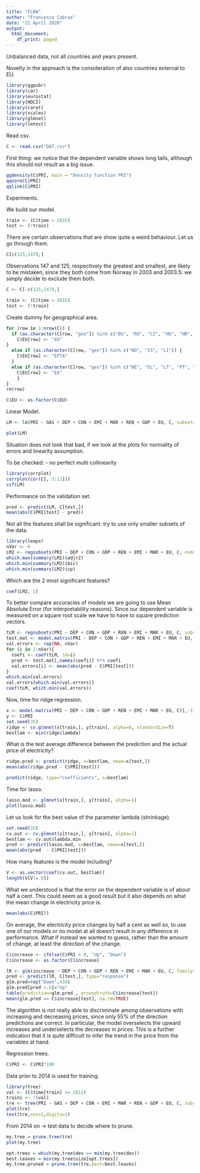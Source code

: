 ```yaml
---
title: "FLOW"
author: "Francesco Cabras"
date: "21 April 2020"
output:
  html_document:
    df_print: paged
---
```


Unbalanced data, not all countries and years present.

Novelty in the approach is the consideration of also countries external to EU.

```r
library(ggpubr)
library(car)
library(eurostat)
library(HDCI)
library(caret)
library(scales)
library(glmnet)
library(lmtest)
```

Read csv.

```r
C <- read.csv("DAT.csv")
```

First thing: we notice that the dependent variable shows long tails, although this should not result as a big issue.

```r
ggdensity(C$PRI, main = "Density function PRI")
qqnorm(C$PRI)
qqline(C$PRI)
```
Experiments.

We build our model.

```r
train <- (C$time < 2015)
test <- (!train)
```

There are certain observations that are show quite a weird behaviour.
Let us go through them. 

```r
C[c(125,147),]
```

Observations 147 and 125, respectively the greatest and smallest, are likely to be mistaken, since they both come from Norway in 2003 and 2003.5: we simply decide to exclude them both.

```r
C <- C[-c(125,147),]

train <- (C$time < 2015)
test <- (!train)
```

Create dummy for geographical area. 

```r
for (row in 1:nrow(C)) {
  if (as.character(C[row, "geo"]) %in% c("BG", "RO", "CZ", "HU", "HR", "SE", "DK", "PL", "UK")) {
    C$EU[row] <- "EU"
}
  else if (as.character(C[row, "geo"]) %in% c("NO", "IS", "LI")) {
    C$EU[row] <- "EFTA"
  }
  else if (as.character(C[row, "geo"]) %in% c("BE", "EL", "LT", "PT", "ES", "LU", "FR", "SI", "MT", "SK", "DE", "IT", "NL", "FI", "EE", "CY", "AT", "IE", "LV")){
    C$EU[row] <- "EA"
    }
}
rm(row)

C$EU <- as.factor(C$EU)
```

Linear Model.

```r
LM <- lm(PRI ~ GAS + DEP + CON + EMI + MAR + REN + GDP + EU, C, subset=train)

plot(LM)
```

Situation does not look that bad, if we look at the plots for normality of errors and linearity assumption.

To be checked:
- no perfect multi collinearity

```r
library(corrplot)
corrplot(cor(C[, 3:11]))
vif(LM)
```

Performance on the validation set. 

```r
pred <- predict(LM, C[test,])
mean(abs(C$PRI[test] - pred))
```

Not all the features shall be significant: try to use only smaller subsets of the data.

```R
library(leaps)
nVar <- 6
LM2 <- regsubsets(PRI ~ DEP + CON + GDP + REN + EMI + MAR + EU, C, nvmax = nVar)
which.max(summary(LM2)$adjr2)
which.min(summary(LM2)$bic)
which.min(summary(LM2)$cp)
```

Which are the 2 most significant features?

```r
coef(LM2, 2)
```

To better compare accuracies of models we are going to use Mean Absolute Error (for interpretability reasons). Since our dependent variable is measured on a square root scale we have to have to square prediction vectors.

```R
tLM <- regsubsets(PRI ~ DEP + CON + GDP + REN + EMI + MAR + EU, C, subset=train, nvmax = nVar)
test.mat <- model.matrix(PRI ~ DEP + CON + GDP + REN + EMI + MAR + EU, data=C[test,])
val.errors <- rep(NA, nVar)
for (i in 1:nVar){
  coefi <- coef(tLM, id=i)
  pred <- test.mat[,names(coefi)] %*% coefi
  val.errors[i] <- mean(abs(pred - C$PRI[test]))
}
which.min(val.errors)
val.errors[which.min(val.errors)]
coef(tLM, which.min(val.errors))
```

Now, time for ridge regression.

```r
x <- model.matrix(PRI ~ DEP + CON + GDP + REN + EMI + MAR + EU, C)[,-1]
y <- C$PRI
set.seed(35)
ridge <- cv.glmnet(x[train,], y[train], alpha=0, standardize=T)
bestlam <- min(ridge$lambda)
```

What is the test average difference between the prediction and the actual price of electricity?

```r
ridge.pred <- predict(ridge, s=bestlam, newx=x[test,])
mean(abs(ridge.pred - C$PRI[test]))
```


```r
predict(ridge, type="coefficients", s=bestlam)
```

Time for lasso.

```r
lasso.mod <- glmnet(x[train,], y[train], alpha=1)
plot(lasso.mod)
```

Let us look for the best value of the parameter lambda (shrinkage).

```r
set.seed(35)
cv.out <- cv.glmnet(x[train,], y[train], alpha=1)
bestlam <- cv.out$lambda.min
pred <- predict(lasso.mod, s=bestlam, newx=x[test,])
mean(abs(pred  - C$PRI[test]))
```

How many features is the model including?

```r
V <- as.vector(coef(cv.out, bestlam))
length(V[V!= 0])
```

What we understood is that the error on the dependent variable is of about half a cent. This could seem as a good result but it also depends on what the mean change in electricity price is.

```r
mean(abs(C$PRI))
```

On average, the electricity price changes by half a cent as well so, to use one of our models or no model at all doesn't result in any difference in performance.
What if instead we wanted to guess, rather than the amount of change, at least the direction of the change.

```r
C$increase <- ifelse(C$PRI > 0, "Up", "Down")
C$increase <- as.factor(C$increase)

lR <- glm(increase ~ DEP + CON + GDP + REN + EMI + MAR + EU, C, family=binomial, subset=train)
pred <- predict(lR, C[test,], type="response")
glm.pred=rep("Down",434)
glm.pred[pred >.5]="Up"
table(prediction=glm.pred , groundtruth=C$increase[test])
mean(glm.pred == C$increase[test], na.rm=TRUE)
```

The algorithm is not really able to discriminate among observations with increasing and decreasing prices, since only 55% of the direction predictions are correct. In particular, the model overselects the upward increases and underselects the decreases in prices. This is a further indication that it is quite difficult to infer the trend in the price from the variables at hand.

Regression trees.

```r
C$PRI <- C$PRI*100
```

Data prior to 2014 is used for training.

```r
library(tree)
val <- (C$time[train] >= 2012)
traini <- !(val)
tre <- tree(PRI ~ GAS + DEP + CON + EMI + MAR + REN + GDP + EU, C, subset=traini)
plot(tre)
text(tre,cex=1,digits=3)
```

From 2014 on -> test data to decide where to prune.

```r
my.tree = prune.tree(tre)
plot(my.tree)
```

```r
opt.trees = which(my.tree$dev == min(my.tree$dev))
best.leaves = min(my.tree$size[opt.trees])
my.tree.pruned = prune.tree(tre,best=best.leaves)
```
